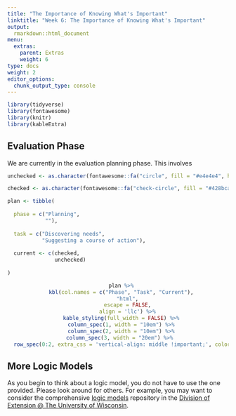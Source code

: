 ```yaml
---
title: "The Importance of Knowing What's Important"
linktitle: "Week 6: The Importance of Knowing What's Important"
output:
  rmarkdown::html_document
menu:
  extras:
    parent: Extras
    weight: 6
type: docs
weight: 2
editor_options: 
  chunk_output_type: console
---
```


<style>
td, th, tr, table {
    border: 0 !important;
    border-spacing:0 !important;
  }
</style>

```r
library(tidyverse)
library(fontawesome)
library(knitr)
library(kableExtra)
```

## Evaluation Phase

We are currently in the evaluation planning phase. This involves

```r

unchecked <- as.character(fontawesome::fa("circle", fill = "#e4e4e4", height = "15px"))

checked <- as.character(fontawesome::fa("check-circle", fill = "#428bca", height = "15px"))

plan <- tibble(
  
  phase = c("Planning",
            ""),
  
  task = c("Discovering needs",
           "Suggesting a course of action"),
  
  current <- c(checked,
               unchecked)
  
)

```

<center>
```r
  plan %>%
  kbl(col.names = c("Phase", "Task", "Current"),
      "html",
      escape = FALSE,
      align = 'llc') %>%
  kable_styling(full_width = FALSE) %>%
  column_spec(1, width = "10em") %>%
  column_spec(2, width = "10em") %>%
  column_spec(3, width = "20em") %>% 
  row_spec(0:2, extra_css = 'vertical-align: middle !important;', color = "#ffffff", background = "transparent")
```
</center>

## More Logic Models

As you begin to think about a logic model, you do not have to use the one provided. Please look around for others. For example, you may want to consider the comprehensive [logic models](https://fyi.extension.wisc.edu/programdevelopment/logic-models/) repository in the [Division of Extension @ The University of Wisconsin](https://fyi.extension.wisc.edu/programdevelopment/). 
